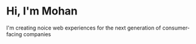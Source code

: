 # Hi, I'm Mohan

I'm creating noice web experiences for the next generation of consumer-facing companies
